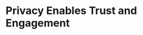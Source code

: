 # Privacy Enables Trust and Engagement {.unnumbered}

<!-- the rest of the text is in the /content directory -->
